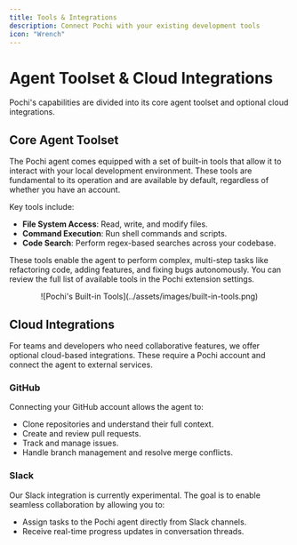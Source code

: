 ```yaml
---
title: Tools & Integrations
description: Connect Pochi with your existing development tools
icon: "Wrench"
---
```


# Agent Toolset & Cloud Integrations

Pochi's capabilities are divided into its core agent toolset and optional cloud integrations.

## Core Agent Toolset

The Pochi agent comes equipped with a set of built-in tools that allow it to interact with your local development environment. These tools are fundamental to its operation and are available by default, regardless of whether you have an account.

Key tools include:
- **File System Access**: Read, write, and modify files.
- **Command Execution**: Run shell commands and scripts.
- **Code Search**: Perform regex-based searches across your codebase.

These tools enable the agent to perform complex, multi-step tasks like refactoring code, adding features, and fixing bugs autonomously. You can review the full list of available tools in the Pochi extension settings.

<p align="center">
![Pochi's Built-in Tools](../assets/images/built-in-tools.png)
</p>

## Cloud Integrations

For teams and developers who need collaborative features, we offer optional cloud-based integrations. These require a Pochi account and connect the agent to external services.

### GitHub

Connecting your GitHub account allows the agent to:
- Clone repositories and understand their full context.
- Create and review pull requests.
- Track and manage issues.
- Handle branch management and resolve merge conflicts.

### Slack

Our Slack integration is currently experimental. The goal is to enable seamless collaboration by allowing you to:
- Assign tasks to the Pochi agent directly from Slack channels.
- Receive real-time progress updates in conversation threads.
